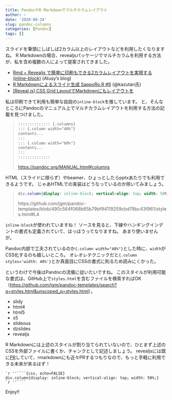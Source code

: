 ```yaml
---
title: PandocやR Markdownでマルチカラムレイアウト
author: ~
date: '2020-08-24'
slug: pandoc-columns
categories: [Pandoc]
tags: []
---
```


スライドを筆頭にしばしば2カラム以上のレイアウトなどを利用したくなりますね。
R Markdownの場合、revealjsパッケージでマルチカラムを利用する方法が、私を含め複数の人によって提案されてきました。

- [Rmd + Revealjs で簡単に印刷もできる2カラムレイアウトを実現する (inline-block)](https://blog.atusy.net/2019/08/11/revealjs-2col-inline-block/) (Atusy's blog)
- [R Markdownによるスライド生成 SappoRo.R #6](https://kazutan.github.io/SappoRoR6/rmd_slide.html#/15/3) (\@kazutan氏)
- [[Reveal.js] CSS Grid LayoutでMarkdownにもレイアウトを](https://qiita.com/vimyum/items/a8377a76dac101024ae2)

私は印刷できて利用も簡単な自説の`inline-block`を推しています。
と、そんなところにPandocのマニュアル上でマルチカラムレイアウトを利用する方法の記載を見つけました。

> ```md
  :::::::::::::: {.columns}
  ::: {.column width="40%"}
  contents...
  :::
  ::: {.column width="60%"}
  contents...
  :::
  ::::::::::::::
  ```
>
> <https://pandoc.org/MANUAL.html#columns>

HTML（スライドに限らず）やbeamer、ひょっとしたらpptxあたりでも利用できるようです。
じゃあHTMLでの実装はどうなっているのか除いてみましょう。

> ```css
  div.column{display: inline-block; vertical-align: top; width: 50%;}
  ```
>
> https://github.com/jgm/pandoc-templates/blob/490c564f068b65b79bf94119259cbd78bc43f961/styles.html#L4

`inline-block`が使われていますね！
ソースを見ると、下線やハンギングインデントの書式も定義されていて、ほっほうってなりますね。
あまり使いませんが。

Pandoc内部で工夫されているのか`{.column width="40%"}`とした時に、`width`がCSS化するのも嬉しいところ。
オレオレテクニックだと`{.column styles='width: 40%'}`とか真面目にCSSの書式に則るため読みにくかった。

というわけで今後はPandocの流儀に従いたいですね。
このスタイルが利用可能な書式は、GitHub上で`styles.html`を含むファイルを検索すればOK（<https://github.com/jgm/pandoc-templates/search?q=styles.html&unscoped_q=styles.html>）。

- slidy
- html4
- html5
- s5
- slideous
- dzslides
- revealjs

R Markdownには上述のスタイルが割り当てられていないので、ひとまず上述のCSSを外部ファイルに書くか、チャンクとして記述しましょう。
revealjsには既に[PR](https://github.com/rstudio/revealjs/pull/82)していて、rmarkdownにも近々PRするつもりなので、もっと手軽に利用できる未来が来るはず！

````
`r ''````{css, echo=FALSE}
div.column{display: inline-block; vertical-align: top; width: 50%;}
`r ''````
````

Enjoy!!